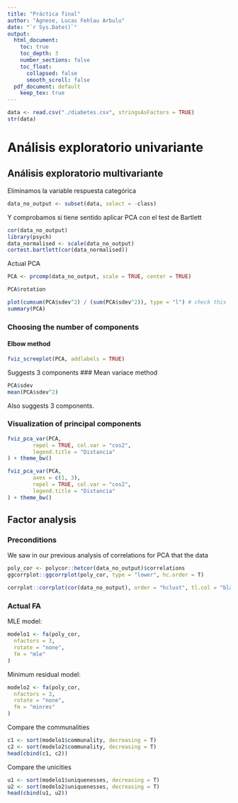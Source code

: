 ```yaml
---
title: "Práctica final"
author: "Agnese, Lucas Fehlau Arbulu"
date: "`r Sys.Date()`"
output:
  html_document: 
    toc: true
    toc_depth: 3
    number_sections: false
    toc_float: 
      collapsed: false
      smooth_scroll: false
  pdf_document: default
    keep_tex: true
---
```


<!-- Load data from csv file -->
```r
data <- read.csv("./diabetes.csv", stringsAsFactors = TRUE)
str(data)
```

# Análisis exploratorio univariante

<!-- TBD -->

## Análisis exploratorio multivariante

Eliminamos la variable respuesta categórica
```r
data_no_output <- subset(data, select = -class)
```
<!-- a) -->
Y comprobamos si tiene sentido aplicar PCA con el test de Bartlett
```r
cor(data_no_output)
library(psych)
data_normalised <- scale(data_no_output)
cortest.bartlett(cor(data_normalised))
```
<!-- b hecho? TODO -->
<!-- c hecho? TODO -->

<!-- Before d and e -->

<!-- ### Preparation for PCA and FA

We check that the data is  -->
<!-- d) -->
Actual PCA
```r
PCA <- prcomp(data_no_output, scale = TRUE, center = TRUE)

PCA$rotation

plot(cumsum(PCA$sdev^2) / (sum(PCA$sdev^2)), type = "l") # check this
summary(PCA)
```
### Choosing the number of components
#### Elbow method
```r
fviz_screeplot(PCA, addlabels = TRUE)
```
Suggests 3 components
### Mean variace method
```r
PCA$sdev
mean(PCA$sdev^2)
```
Also suggests 3 components.

<!-- TODO: where does this go? It doesn't seem to appear in the guide -->
### Visualization of principal components
```r
fviz_pca_var(PCA,
        repel = TRUE, col.var = "cos2",
        legend.title = "Distancia"
) + theme_bw()
```

```r
fviz_pca_var(PCA,
        axes = c(1, 3),
        repel = TRUE, col.var = "cos2",
        legend.title = "Distancia"
) + theme_bw()
```

<!-- TODO?: interpretation -->

<!-- e) -->
## Factor analysis
### Preconditions
We saw in our previous analysis of correlations for PCA that the data 

```r
poly_cor <- polycor::hetcor(data_no_output)$correlations
ggcorrplot::ggcorrplot(poly_cor, type = "lower", hc.order = T)
```

```r
corrplot::corrplot(cor(data_no_output), order = "hclust", tl.col = "black", tl.cex = 1)
```

### Actual FA

MLE model:
```r
modelo1 <- fa(poly_cor,
  nfactors = 3,
  rotate = "none",
  fm = "mle"
)
```
Minimum residual model:
```r
modelo2 <- fa(poly_cor,
  nfactors = 3,
  rotate = "none",
  fm = "minres"
)
```
Compare the communalities
```r
c1 <- sort(modelo1$communality, decreasing = T)
c2 <- sort(modelo2$communality, decreasing = T)
head(cbind(c1, c2))
```

<!-- TODO: check the name of this -->
Compare the unicities 

```r
u1 <- sort(modelo1$uniquenesses, decreasing = T)
u2 <- sort(modelo2$uniquenesses, decreasing = T)
head(cbind(u1, u2))
```